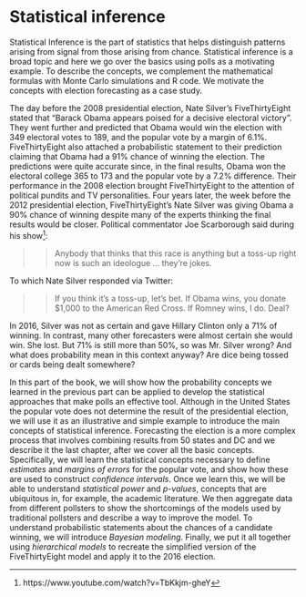 # Statistical inference {.unnumbered}

Statistical Inference is the part of statistics that helps distinguish patterns arising from signal from those arising from chance. Statistical inference is a broad topic and here we go over the basics using polls as a motivating example. To describe the concepts, we complement the mathematical formulas with Monte Carlo simulations and R code. We motivate the concepts with election forecasting as a case study.


The day before the 2008 presidential election, Nate Silver's FiveThirtyEight stated that "Barack Obama appears poised for a decisive electoral victory". They went further and predicted that Obama would win the election with 349 electoral votes to 189, and the popular vote by a margin of 6.1%. FiveThirtyEight also attached a probabilistic statement to their prediction claiming that Obama had a 91% chance of winning the election. The predictions were quite accurate since, in the final results, Obama won the electoral college 365 to 173 and the popular vote by a 7.2% difference. Their performance in the 2008 election brought FiveThirtyEight to the attention of political pundits and TV personalities. Four years later, the week before the 2012 presidential election, FiveThirtyEight's Nate Silver was giving Obama a 90% chance of winning despite many of the experts thinking the final results would be closer. Political commentator Joe Scarborough said during his show[^models-1]:

[^models-1]: https://www.youtube.com/watch?v=TbKkjm-gheY

> > Anybody that thinks that this race is anything but a toss-up right now is such an ideologue ... they're jokes.

To which Nate Silver responded via Twitter:

> > If you think it's a toss-up, let's bet. If Obama wins, you donate \$1,000 to the American Red Cross. If Romney wins, I do. Deal?

In 2016, Silver was not as certain and gave Hillary Clinton only a 71% of winning. In contrast, many other forecasters were almost certain she would win. She lost. But 71% is still more than 50%, so was Mr. Silver wrong? And what does probability mean in this context anyway? Are dice being tossed or cards being dealt somewhere?

In this part of the book, we will show how the probability concepts we learned in the previous part can be applied to develop the statistical approaches that make polls an effective tool. Although in the United States the popular vote does not determine the result of the presidential election, we will use it as an illustrative and simple example to introduce the main concepts of statistical inference. Forecasting the election is a more complex process that involves combining results from 50 states and DC and we describe it the last chapter, after we cover all the basic concepts. Specifically, we will learn the statistical concepts necessary to define *estimates* and *margins of errors* for the popular vote, and show how these are used to construct *confidence intervals*. Once we learn this, we will be able to understand *statistical power* and *p-values*, concepts that are ubiquitous in, for example, the academic literature. We then aggregate data from different pollsters to show the shortcomings of the models used by traditional pollsters and describe a way to improve the model. To understand probabilistic statements about the chances of a candidate winning, we will introduce *Bayesian modeling*. Finally, we put it all together using *hierarchical models* to recreate the simplified version of the FiveThirtyEight model and apply it to the 2016 election. 



